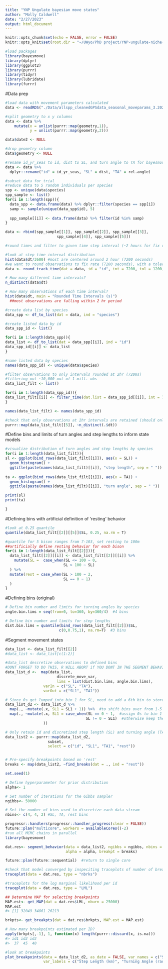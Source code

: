```yaml
---
title: "YNP Ungulate bayesian move states"
author: "Molly Caldwell"
date: "2/27/2023"
output: html_document
---
```


```r
knitr::opts_chunk$set(echo = FALSE, error = FALSE)
knitr::opts_knit$set(root.dir = "~/UWyo/PhD project/YNP-ungulate-niche-paper/")
```

```r
#load packages
library(bayesmove)
library(dplyr)
library(ggplot2)
library(purrr)
library(tidyr)
library(lubridate)
library(furrr)
```

#Data prep

```r
#load data with movement parameters calculated
data <- readRDS("./Data/allspp_cleanedGPSdata_seasonal_moveparams_3.2022.rds")

#split geometry to x y columns
data <- data %>%
    mutate(x = unlist(purrr::map(geometry,1)),
           y = unlist(purrr::map(geometry,2)))

data$date2 <- NULL

#drop geometry column
data$geometry <- NULL

#rename id_yr_seas to id, dist to SL, and turn angle to TA for bayesmove package
data <- data %>%
  dplyr::rename("id" = id_yr_seas, "SL" = dist, "TA" = rel.angle)

#subset data for trial
#reduce data to 5 random individuals per species
spp <- unique(data$species)
spp_sample <- list()
for(i in 1:length(spp)){
  data_spp <- data.frame(data) %>% dplyr::filter(species == spp[i])
  samp <- sample(unique(data_spp$id), 5)
  
  spp_sample[[i]] <- data.frame(data) %>% filter(id %in% samp)
}

data <- rbind(spp_sample[[1]], spp_sample[[2]], spp_sample[[3]],
                       spp_sample[[4]], spp_sample[[5]])
```

```r
#round times and filter to given time step interval (~2 hours for fix rate)

#look at step time interval distribution
hist(data$dt/3600) #most are centered around 2 hour (7200 seconds)
#we want to round observations to fix rate (7200 seconds), with a tolerance of 20 minutes (1200 seconds)
data <- round_track_time(dat = data, id = "id", int = 7200, tol = 1200, time.zone = "MST", units = "secs")

# How many different time intervals?
n_distinct(data$dt)

# How many observations of each time interval?
hist(data$dt, main = "Rounded Time Intervals (s)")
  ##most observations are falling within 2 hr period

#create data list by species
data_spp <- df_to_list(dat = data, ind = "species")

#create listed data by id
data_spp_id <- list()

for(i in 1:length(data_spp)){
data_list <- df_to_list(dat = data_spp[[i]], ind = "id")
data_spp_id[[i]] <- data_list
}

#name listed data by species
names(data_spp_id) <- unique(data$species)

#filter observations to only intervals rounded at 2hr (7200s)
#filtering out ~10,000 out of 1 mill. obs
data_list_filt <- list()

for(i in 1:length(data_spp_id)){
data_list_filt[[i]] <- filter_time(dat.list = data_spp_id[[i]], int = 7200)
}

names(data_list_filt) <- names(data_spp_id)

#check that only observations at 2hr intervals are retained (should only be 1 distinct dt per id)
purrr::map(data_list_filt[[5]], ~n_distinct(.$dt))
```

#Define bins and limits of turn angles and step lengths to inform state models

```r
#visualize distribution of turn angles and step lengths by species
for(i in 1:length(data_list_filt)){
sl <- ggplot(bind_rows(data_list_filt[[i]]), aes(x = SL)) + 
  geom_histogram() + 
  ggtitle(paste(names(data_list_filt)[[i]], "step length", sep = " "))
  
ta <- ggplot(bind_rows(data_list_filt[[i]]), aes(x = TA)) + 
  geom_histogram() + 
  ggtitle(paste(names(data_list_filt)[[i]], "turn angle", sep = " "))

print(sl)
print(ta)

}


```

#Defining bins with artificial definition of 'resting' behavior

```r
#look at 0.25 quantile
quantile(data_list_filt[[2]][[5]]$SL, 0.25, na.rm = T)

#quantile for 5 bison ranges from 7-103, set resting to 100m
##artificially define resting behavior for each bison
for(i in 1:length(data_list_filt[[2]])){
  data_list_filt[[2]][[i]] <- data_list_filt[[2]][[i]] %>% 
    mutate(SL =  case_when(SL <= 100 ~ 0,
                          SL > 100 ~ SL)
  ) %>%
  mutate(rest = case_when(SL > 100 ~ 2,
                          SL == 0 ~ 1)
  )
}

```

#Defining bins (original)

```r
# Define bin number and limits for turning angles by species
angle.bin.lims = seq(from=0, to=360, by=360/4)  #4 bins

# Define bin number and limits for step lengths
dist.bin.lims = quantile(bind_rows(data_list_filt[[2]])$SL,
                        c(0,0.75,1), na.rm=T)  #3 bins
```


#Segment movement states

```r
data_list <- data_list_filt[[2]]
#data_list <- data_list[c(1:2)]

#data_list descretize observations to defined bins
#DONT FORGET TO DO THIS, R WILL ABORT if YOU DONT IN THE SEGMENT BEHAVIOR
data_list_d <-  map(data_list,
                       discrete_move_var,
                       lims = list(dist.bin.lims, angle.bin.lims),
                 varIn = c("SL", "TA"),
                 varOut = c("SL1", "TA1"))

# Since 0s get lumped into bin 1 for SL, need to add a 6th bin to store only 0s
data_list_d2 <- data_list_d %>%
  map(., ~mutate(.x, SL1 = SL1 + 1)) %>%  #to shift bins over from 1-5 to 2-6
  map(., ~mutate(.x, SL1 = case_when(SL == 0 ~ 1,  #assign 0s to bin 1
                                    SL != 0 ~ SL1)  #otherwise keep the modified SL bin
                 ))

# Only retain id and discretized step length (SL) and turning angle (TA) columns
data_list2 <- purrr::map(data_list_d2,
                   subset,
                   select = c("id", "SL1", "TA1", "rest"))


# Pre-specify breakpoints based on 'rest'
breaks <- map(data_list2, ~find_breaks(dat = ., ind = "rest"))
```

```r
set.seed(1)

# Define hyperparameter for prior distribution
alpha<- 1

# Set number of iterations for the Gibbs sampler
ngibbs<- 50000

# Set the number of bins used to discretize each data stream
nbins<- c(4, 4, 2) #SL, TA, rest bins

progressr::handlers(progressr::handler_progress(clear = FALSE))
future::plan("multicore", workers = availableCores()-2)
#run all MCMC chains in parallel
library(bayesmove)

dat.res<- segment_behavior(data = data_list2, ngibbs = ngibbs, nbins = nbins,
                           alpha = alpha, breakpt = breaks)

future::plan(future::sequential)  #return to single core
```


```r
#check that model converged by inspeciting traceplots of number of breakpoints
traceplot(data = dat.res, type = "nbrks")
```


```r
#traceplots for the log marginal likelihood per id
traceplot(data = dat.res, type = "LML")
```

```r
## Determine MAP for selecting breakpoints
MAP.est<- get_MAP(dat = dat.res$LML, nburn = 25000)
MAP.est
#> [1] 32049 34861 26213

brkpts<- get_breakpts(dat = dat.res$brkpts, MAP.est = MAP.est)

# How many breakpoints estimated per ID?
apply(brkpts[,-1], 1, function(x) length(purrr::discard(x, is.na)))
#> id1 id2 id3 
#>  37  45  40
```


```r
#look at breakpoints
plot_breakpoints(data = data_list_d2, as_date = FALSE, var_names = c("SL","TA","rest"),
                 var_labels = c("Step Length (km)", "Turning Angle (rad)", "Resting"), brkpts = brkpts)
```







